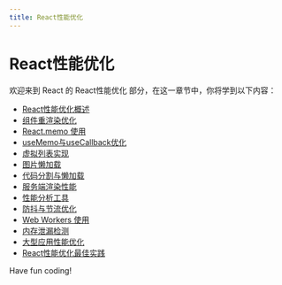```yaml
---
title: React性能优化
---
```


# React性能优化

欢迎来到 React 的 React性能优化 部分，在这一章节中，你将学到以下内容：

- [React性能优化概述](./0-react-performance-optimization-overview.mdx)
- [组件重渲染优化](./1-component-re-rendering-optimization.mdx)
- [React.memo 使用](./2-reactmemo-usage.mdx)
- [useMemo与useCallback优化](./3-usememo-and-usecallback-optimization.mdx)
- [虚拟列表实现](./4-virtual-list-implementation.mdx)
- [图片懒加载](./5-lazy-loading-of-images.mdx)
- [代码分割与懒加载](./6-code-splitting-and-lazy-loading.mdx)
- [服务端渲染性能](./7-server-side-rendering-performance.mdx)
- [性能分析工具](./8-performance-analysis-tools.mdx)
- [防抖与节流优化](./9-anti-shake-and-throttling-optimization.mdx)
- [Web Workers 使用](./10-web-workers-usage.mdx)
- [内存泄漏检测](./11-memory-leak-detection.mdx)
- [大型应用性能优化](./12-large-application-performance-optimization.mdx)
- [React性能优化最佳实践](./13-best-practices-for-performance-optimization.mdx)

Have fun coding!